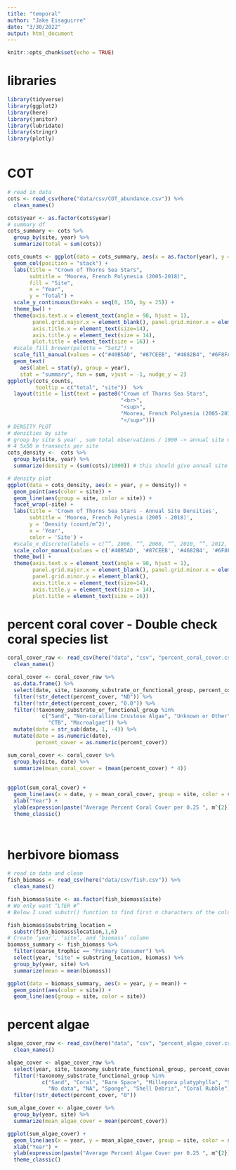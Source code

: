 ```yaml
---
title: "temporal"
author: "Jake Eisaguirre"
date: "3/30/2022"
output: html_document
---
```


```r
knitr::opts_chunk$set(echo = TRUE)
```

# libraries 
```r
library(tidyverse)
library(ggplot2)
library(here)
library(janitor)
library(lubridate)
library(stringr)
library(plotly)
 
```


# COT
```r
# read in data
cots <- read_csv(here("data/csv/COT_abundance.csv")) %>%
  clean_names()

cots$year <- as.factor(cots$year)
# summary df
cots_summary <- cots %>%
  group_by(site, year) %>%
  summarize(total = sum(cots))

cots_counts <- ggplot(data = cots_summary, aes(x = as.factor(year), y = total, fill = site)) +
  geom_col(position = "stack") +
  labs(title = "Crown of Thorns Sea Stars",
       subtitle = "Moorea, French Polynesia (2005-2018)",
       fill = "Site",
       x = "Year",
       y = "Total") +
  scale_y_continuous(breaks = seq(0, 150, by = 25)) +
  theme_bw() +
  theme(axis.text.x = element_text(angle = 90, hjust = 1),
        panel.grid.major.x = element_blank(), panel.grid.minor.x = element_blank(),
        axis.title.x = element_text(size=14),
        axis.title.y = element_text(size = 14),
        plot.title = element_text(size = 16)) +
  #scale_fill_brewer(palette = “Set2") +
  scale_fill_manual(values = c("#40B5AD", "#87CEEB", "#4682B4", "#6F8FAF", "#9FE2BF", "#6495ED")) +
  geom_text(
    aes(label = stat(y), group = year),
    stat = "summary", fun = sum, vjust = -1, nudge_y = 2)
ggplotly(cots_counts,
         tooltip = c("total", "site"))  %>%
  layout(title = list(text = paste0("Crown of Thorns Sea Stars",
                                    "<br>",
                                    "<sup>",
                                    "Moorea, French Polynesia (2005-2018)",
                                    "</sup>")))
# DENSITY PLOT
# densities by site
# group by site & year , sum total observations / 1000 -> annual site density
# 4 5x50 m transects per site
cots_density <-  cots %>%
  group_by(site, year) %>%
  summarize(density = (sum(cots)/1000)) # this should give annual site density/ m^2

# density plot
ggplot(data = cots_density, aes(x = year, y = density)) +
  geom_point(aes(color = site)) +
  geom_line(aes(group = site, color = site)) +
  facet_wrap(~site) +
  labs(title = 'Crown of Thorns Sea Stars - Annual Site Densities',
       subtitle = 'Moorea, French Polynesia (2005 - 2018)',
       y = 'Density (count/m^2)',
       x = 'Year',
       color = 'Site') +
  #scale_x_discrete(labels = c(“”, 2006, “”, 2008, “”, 2010, “”, 2012, “”, 2014, “”, 2016, “”, 2018)) +
  scale_color_manual(values = c('#40B5AD', '#87CEEB', '#4682B4', '#6F8FAF', '#9FE2BF', '#6495ED')) +
  theme_bw() +
  theme(axis.text.x = element_text(angle = 90, hjust = 1),
        panel.grid.major.x = element_blank(), panel.grid.minor.x = element_blank(),
        panel.grid.minor.y = element_blank(),
        axis.title.x = element_text(size=14),
        axis.title.y = element_text(size = 14),
        plot.title = element_text(size = 16))
```

# percent coral cover - Double check coral species list
```r

coral_cover_raw <- read_csv(here("data", "csv", "percent_coral_cover.csv")) %>%
  clean_names()

coral_cover <- coral_cover_raw %>%
  as.data.frame() %>% 
  select(date, site, taxonomy_substrate_or_functional_group, percent_cover) %>% 
  filter(!str_detect(percent_cover, "ND")) %>% 
  filter(!str_detect(percent_cover, "0.0")) %>% 
  filter(!taxonomy_substrate_or_functional_group %in% 
           c("Sand", "Non-coralline Crustose Algae", "Unknown or Other",
             "CTB", "Macroalgae")) %>% 
  mutate(date = str_sub(date, 1, -4)) %>% 
  mutate(date = as.numeric(date),
         percent_cover = as.numeric(percent_cover))

sum_coral_cover <- coral_cover %>% 
  group_by(site, date) %>% 
  summarize(mean_coral_cover = (mean(percent_cover) * 4))
  
  
ggplot(sum_coral_cover) +
  geom_line(aes(x = date, y = mean_coral_cover, group = site, color = site)) +
  xlab("Year") +
  ylab(expression(paste("Average Percent Coral Cover per 0.25 ", m^{2}))) +
  theme_classic()
  



```

# herbivore biomass
```r
# read in data and clean
fish_biomass <- read_csv(here("data/csv/fish.csv")) %>%
  clean_names()

fish_biomass$site <- as.factor(fish_biomass$site)
# We only want “LTER #”
# Below I used substr() function to find first n characters of the column in R. substr() function takes column name, starting position and length of the strings as argument, which will return the substring of the specific column as shown below.

fish_biomass$substring_location =
  substr(fish_biomass$location,1,6)
# Create ‘year’, ‘site’, and ‘biomass’ column
biomass_summary <- fish_biomass %>%
  filter(coarse_trophic == "Primary Consumer") %>%
  select(year, "site" = substring_location, biomass) %>%
  group_by(year, site) %>%
  summarize(mean = mean(biomass))

ggplot(data = biomass_summary, aes(x = year, y = mean)) +
  geom_point(aes(color = site)) +
  geom_line(aes(group = site, color = site))
```

# percent algae
```r
algae_cover_raw <- read_csv(here("data", "csv", "percent_algae_cover.csv")) %>%
  clean_names()

algae_cover <- algae_cover_raw %>% 
  select(year, site, taxonomy_substrate_functional_group, percent_cover) %>% 
  filter(!taxonomy_substrate_functional_group %in% 
           c("Sand", "Coral", "Bare Space", "Millepora platyphylla", "Soft Coral",
             "No data", "NA", "Sponge", "Shell Debris", "Coral Rubble")) %>% 
  filter(!str_detect(percent_cover, "0"))

sum_algae_cover <- algae_cover %>% 
  group_by(year, site) %>% 
  summarize(mean_algae_cover = mean(percent_cover))

ggplot(sum_algae_cover) +
  geom_line(aes(x = year, y = mean_algae_cover, group = site, color = site)) +
  xlab("Year") +
  ylab(expression(paste("Average Percent Algae Cover per 0.25 ", m^{2}))) +
  theme_classic()

```



